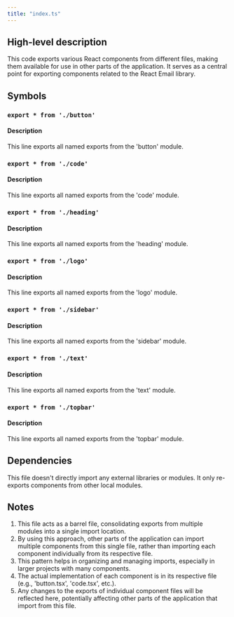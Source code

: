 ```yaml
---
title: "index.ts"
---
```


## High-level description
This code exports various React components from different files, making them available for use in other parts of the application. It serves as a central point for exporting components related to the React Email library.

## Symbols

### `export * from './button'`
#### Description
This line exports all named exports from the 'button' module.

### `export * from './code'`
#### Description
This line exports all named exports from the 'code' module.

### `export * from './heading'`
#### Description
This line exports all named exports from the 'heading' module.

### `export * from './logo'`
#### Description
This line exports all named exports from the 'logo' module.

### `export * from './sidebar'`
#### Description
This line exports all named exports from the 'sidebar' module.

### `export * from './text'`
#### Description
This line exports all named exports from the 'text' module.

### `export * from './topbar'`
#### Description
This line exports all named exports from the 'topbar' module.

## Dependencies
This file doesn't directly import any external libraries or modules. It only re-exports components from other local modules.

## Notes
1. This file acts as a barrel file, consolidating exports from multiple modules into a single import location.
2. By using this approach, other parts of the application can import multiple components from this single file, rather than importing each component individually from its respective file.
3. This pattern helps in organizing and managing imports, especially in larger projects with many components.
4. The actual implementation of each component is in its respective file (e.g., 'button.tsx', 'code.tsx', etc.).
5. Any changes to the exports of individual component files will be reflected here, potentially affecting other parts of the application that import from this file.